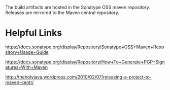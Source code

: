 The build artifacts are hosted in the Sonatype OSS maven repository.  Releases are mirrored to the Maven central repository.

{{{mvn deploy}}}


= Helpful Links =

https://docs.sonatype.org/display/Repository/Sonatype+OSS+Maven+Repository+Usage+Guide

https://docs.sonatype.org/display/Repository/How+To+Generate+PGP+Signatures+With+Maven

http://theholyjava.wordpress.com/2010/02/07/releasing-a-project-to-maven-centr/